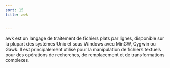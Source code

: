 ```yaml
---
sort: 15
title: awk


---
```


awk est un langage de traitement de fichiers plats par lignes, disponible sur la plupart des systèmes Unix et sous Windows avec MinGW, Cygwin ou Gawk. Il est principalement utilisé pour la manipulation de fichiers textuels pour des opérations de recherches, de remplacement et de transformations complexes.


